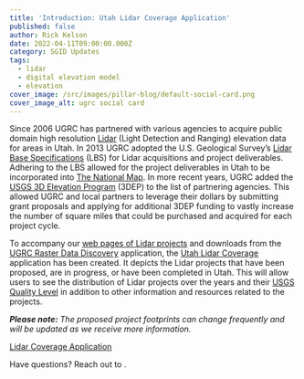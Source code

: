 ```yaml
---
title: 'Introduction: Utah Lidar Coverage Application'
published: false
author: Rick Kelson
date: 2022-04-11T09:00:00.000Z
category: SGID Updates
tags:
  - lidar
  - digital elevation model
  - elevation
cover_image: /src/images/pillar-blog/default-social-card.png
cover_image_alt: ugrc social card
---
```



Since 2006 UGRC has partnered with various agencies to acquire public domain high resolution [Lidar](https://oceanservice.noaa.gov/facts/lidar.html) (Light Detection and Ranging) elevation data for areas in Utah. In 2013 UGRC adopted the U.S. Geological Survey’s [Lidar Base Specifications](https://www.usgs.gov/ngp-standards-and-specifications/lidar-base-specification-online) (LBS) for Lidar acquisitions and project deliverables. Adhering to the LBS allowed for the project deliverables in Utah to be incorporated into [The National Map](https://www.usgs.gov/programs/national-geospatial-program/national-map). In more recent years, UGRC added the [USGS 3D Elevation Program](https://www.usgs.gov/3d-elevation-program) (3DEP) to the list of partnering agencies. This allowed UGRC and local partners to leverage their dollars by submitting grant proposals and applying for additional 3DEP funding to vastly increase the number of square miles that could be purchased and acquired for each project cycle.

To accompany our [web pages of Lidar projects](/products/sgid/elevation) and downloads from the [UGRC Raster Data Discovery](https://raster.utah.gov/) application, the [Utah Lidar Coverage](https://arcg.is/18SWjy) application has been created. It depicts the Lidar projects that have been proposed, are in progress, or have been completed in Utah. This will allow users to see the distribution of Lidar projects over the years and their [USGS Quality Level](https://www.usgs.gov/3d-elevation-program/topographic-data-quality-levels-qls) in addition to other information and resources related to the projects.

_**Please note:** The proposed project footprints can change frequently and will be updated as we receive more information._

[Lidar Coverage Application](https://arcg.is/18SWjy)

Have questions? Reach out to <Contacts inline subject={frontmatter.title} contactKey='elevation' />.
